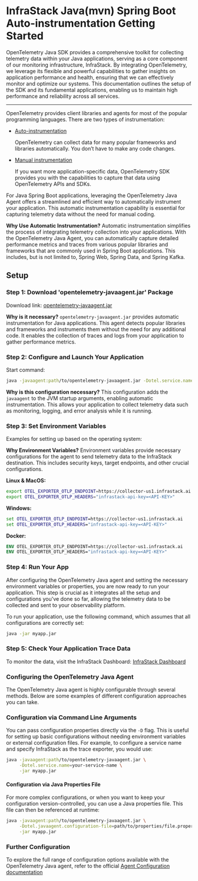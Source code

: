 # InfraStack Java(mvn) Spring Boot Auto-instrumentation Getting Started

OpenTelemetry Java SDK provides a comprehensive toolkit for collecting telemetry data within your Java applications, serving as a core component of our monitoring infrastructure, 
InfraStack. By integrating OpenTelemetry, we leverage its flexible and powerful capabilities to gather insights on application performance and health, ensuring that we can effectively monitor and optimize our systems. 
This documentation outlines the setup of the SDK and its fundamental applications, enabling us to maintain high performance and reliability across all services.

---

OpenTelemetry provides client libraries and agents for most of the popular programming languages. There are two types of instrumentation:


- [Auto-instrumentation](https:google.com/)

  OpenTelemetry can collect data for many popular frameworks and libraries automatically. You don’t have to make any code changes.

- [Manual instrumentation](https:google.com/)

  If you want more application-specific data, OpenTelemetry SDK provides you with the capabilities to capture that data using OpenTelemetry APIs and SDKs.


For Java Spring Boot applications, leveraging the OpenTelemetry Java Agent offers a streamlined and efficient way to automatically instrument your application. This automatic instrumentation capability is essential for capturing telemetry data without the need for manual coding.

**Why Use Automatic Instrumentation?**
Automatic instrumentation simplifies the process of integrating telemetry collection into your applications. With the OpenTelemetry Java Agent, you can automatically capture detailed performance metrics and traces from various popular libraries and frameworks that are commonly used in Spring Boot applications. This includes, but is not limited to, Spring Web, Spring Data, and Spring Kafka.

## Setup

### Step 1: Download 'opentelemetry-javaagent.jar' Package
Download link: [opentelemetry-javaagent.jar](https://github.com/open-telemetry/opentelemetry-java-instrumentation/releases)

**Why is it necessary?**
`opentelemetry-javaagent.jar` provides automatic instrumentation for Java applications. This agent detects popular libraries and frameworks and instruments them without the need for any additional code. It enables the collection of traces and logs from your application to gather performance metrics.

### Step 2: Configure and Launch Your Application
Start command:
```bash
java -javaagent:path/to/opentelemetry-javaagent.jar -Dotel.service.name=my-first-app -jar myapp.jar
```

**Why is this configuration necessary?**
This configuration adds the `javaagent` to the JVM startup arguments, enabling automatic instrumentation. This allows your application to collect telemetry data such as monitoring, logging, and error analysis while it is running.

### Step 3: Set Environment Variables
Examples for setting up based on the operating system:

**Why Environment Variables?**
Environment variables provide necessary configurations for the agent to send telemetry data to the InfraStack destination. This includes security keys, target endpoints, and other crucial configurations.

**Linux & MacOS:**
```bash
export OTEL_EXPORTER_OTLP_ENDPOINT=https://collector-us1.infrastack.ai
export OTEL_EXPORTER_OTLP_HEADERS="infrastack-api-key=<API-KEY>"
```

**Windows:**
```cmd
set OTEL_EXPORTER_OTLP_ENDPOINT=https://collector-us1.infrastack.ai
set OTEL_EXPORTER_OTLP_HEADERS="infrastack-api-key=<API-KEY>"
```

**Docker:**
```dockerfile
ENV OTEL_EXPORTER_OTLP_ENDPOINT=https://collector-us1.infrastack.ai
ENV OTEL_EXPORTER_OTLP_HEADERS="infrastack-api-key=<API-KEY>"
```

### Step 4: Run Your App

After configuring the OpenTelemetry Java agent and setting the necessary environment variables or properties, you are now ready to run your application. This step is crucial as it integrates all the setup and configurations you've done so far, allowing the telemetry data to be collected and sent to your observability platform.

To run your application, use the following command, which assumes that all configurations are correctly set:

```bash
java -jar myapp.jar
```

### Step 5: Check Your Application Trace Data
To monitor the data, visit the InfraStack Dashboard: [InfraStack Dashboard](https://app.infrastack.ai/)


### Configuring the OpenTelemetry Java Agent

The OpenTelemetry Java agent is highly configurable through several methods. Below are some examples of different configuration approaches you can take.

### Configuration via Command Line Arguments

You can pass configuration properties directly via the `-D` flag. This is useful for setting up basic configurations without needing environment variables or external configuration files. For example, to configure a service name and specify InfraStack as the trace exporter, you would use:

```bash
java -javaagent:path/to/opentelemetry-javaagent.jar \
     -Dotel.service.name=your-service-name \
     -jar myapp.jar
```

#### Configuration via Java Properties File

For more complex configurations, or when you want to keep your configuration version-controlled, you can use a Java properties file. This file can then be referenced at runtime:

```bash
java -javaagent:path/to/opentelemetry-javaagent.jar \
     -Dotel.javaagent.configuration-file=path/to/properties/file.properties \
     -jar myapp.jar
```

### Further Configuration
To explore the full range of configuration options available with the OpenTelemetry Java agent, refer to the official [Agent Configuration documentation](https://opentelemetry.io/docs/languages/java/automatic/configuration/)

